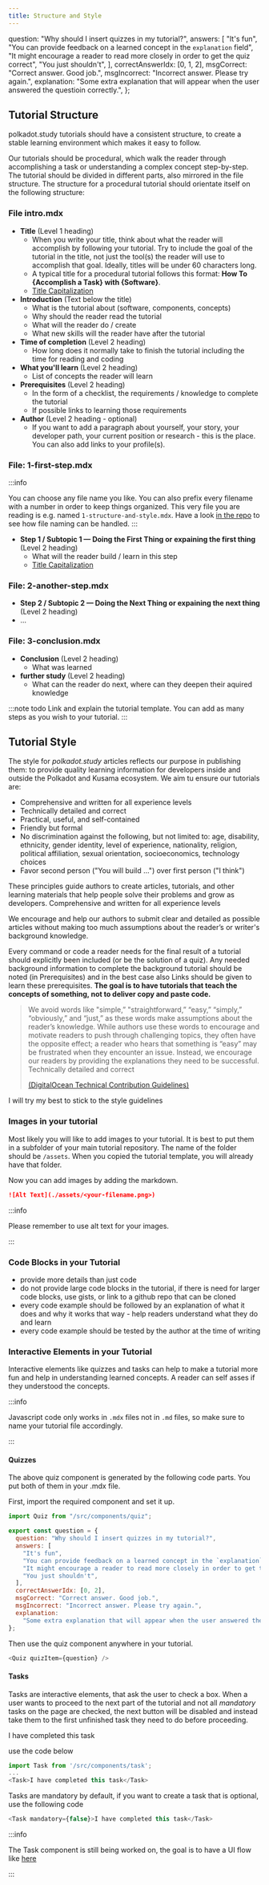 ```yaml
---
title: Structure and Style
---
```



  question: "Why should I insert quizzes in my tutorial?",
  answers: [
    "It's fun",
    "You can provide feedback on a learned concept in the `explanation` field",
    "It might encourage a reader to read more closely in order to get the quiz correct",
    "You just shouldn't",
  ],
  correctAnswerIdx: [0, 1, 2],
  msgCorrect: "Correct answer. Good job.",
  msgIncorrect: "Incorrect answer. Please try again.",
  explanation:
    "Some extra explanation that will appear when the user answered the questioin correctly.",
};

## Tutorial Structure

polkadot.study tutorials should have a consistent structure, to create a stable
learning environment which makes it easy to follow.

Our tutorials should be procedural, which walk the reader through accomplishing
a task or understanding a complex concept step-by-step. The tutorial should be
divided in different parts, also mirrored in the file structure. The structure
for a procedural tutorial should orientate itself on the following structure:

### File intro.mdx

- **Title** (Level 1 heading)
  - When you write your title, think about what the reader will accomplish by
    following your tutorial. Try to include the goal of the tutorial in the
    title, not just the tool(s) the reader will use to accomplish that goal.
    Ideally, titles will be under 60 characters long.
  - A typical title for a procedural tutorial follows this format: **How To
    \{Accomplish a Task\} with \{Software\}**.
  - [Title Capitalization](https://capitalizemytitle.com/)
- **Introduction** (Text below the title)
  - What is the tutorial about (software, components, concepts)
  - Why should the reader read the tutorial
  - What will the reader do / create
  - What new skills will the reader have after the tutorial
- **Time of completion** (Level 2 heading)
  - How long does it normally take to finish the tutorial including the time for
    reading and coding
- **What you'll learn** (Level 2 heading)
  - List of concepts the reader will learn
- **Prerequisites** (Level 2 heading)
  - In the form of a checklist, the requirements / knowledge to complete the
    tutorial
  - If possible links to learning those requirements
- **Author** (Level 2 heading - optional)
  - If you want to add a paragraph about yourself, your story, your developer
    path, your current position or research - this is the place. You can also
    add links to your profile(s).

### File: 1-first-step.mdx

:::info

You can choose any file name you like. You can also prefix every filename with a
number in order to keep things organized. This very file you are reading is e.g.
named `1-structure-and-style.mdx`. Have a look
[in the repo](https://github.com/PolkadotStudy/website/tree/staging/docs/authors/new-tutorial-on-polkadot-study)
to see how file naming can be handled. :::

- **Step 1 / Subtopic 1 — Doing the First Thing or expaining the first thing**
  (Level 2 heading)
  - What will the reader build / learn in this step
  - [Title Capitalization](https://capitalizemytitle.com/)

### File: 2-another-step.mdx

- **Step 2 / Subtopic 2 — Doing the Next Thing or expaining the next thing**
  (Level 2 heading)
- …

### File: 3-conclusion.mdx

- **Conclusion** (Level 2 heading)
  - What was learned
- **further study** (Level 2 heading)
  - What can the reader do next, where can they deepen their aquired knowledge

:::note todo Link and explain the tutorial template. You can add as many steps
as you wish to your tutorial. :::

## Tutorial Style

The style for _polkadot.study_ articles reflects our purpose in publishing them:
to provide quality learning information for developers inside and outside the
Polkadot and Kusama ecosystem. We aim tu ensure our tutorials are:

- Comprehensive and written for all experience levels
- Technically detailed and correct
- Practical, useful, and self-contained
- Friendly but formal
- No discrimination against the following, but not limited to: age, disability,
  ethnicity, gender identity, level of experience, nationality, religion,
  political affiliation, sexual orientation, socioeconomics, technology choices
- Favor second person ("You will build ...") over first person ("I think")

These principles guide authors to create articles, tutorials, and other learning
materials that help people solve their problems and grow as developers.
Comprehensive and written for all experience levels

We encourage and help our authors to submit clear and detailed as possible
articles without making too much assumptions about the reader’s or writer's
background knowledge.

Every command or code a reader needs for the final result of a tutorial should
explicitly been included (or be the solution of a quiz). Any needed background
information to complete the background tutorial should be noted (in
Prerequisites) and in the best case also Links should be given to learn these
prerequisites. **The goal is to have tutorials that teach the concepts of
something, not to deliver copy and paste code.**

> We avoid words like "simple,” "straightforward,” “easy,” “simply,”
> “obviously,” and “just,” as these words make assumptions about the reader’s
> knowledge. While authors use these words to encourage and motivate readers to
> push through challenging topics, they often have the opposite effect; a reader
> who hears that something is “easy” may be frustrated when they encounter an
> issue. Instead, we encourage our readers by providing the explanations they
> need to be successful. Technically detailed and correct
>
> [(DigitalOcean Technical Contribution Guidelines)](https://www.digitalocean.com/community/tutorials/digitalocean-s-technical-writing-guidelines)

<Task>I will try my best to stick to the style guidelines</Task>

### Images in your tutorial

Most likely you will like to add images to your tutorial. It is best to put them
in a subfolder of your main tutorial repository. The name of the folder should
be `/assets`. When you copied the tutorial template, you will already have that
folder.

Now you can add images by adding the markdown.

```md
![Alt Text](./assets/<your-filename.png>)
```

:::info

Please remember to use alt text for your images.

:::

### Code Blocks in your Tutorial

- provide more details than just code
- do not provide large code blocks in the tutorial, if there is need for larger
  code blocks, use gists, or link to a github repo that can be cloned
- every code example should be followed by an explanation of what it does and
  why it works that way - help readers understand what they do and learn
- every code example should be tested by the author at the time of writing

### Interactive Elements in your Tutorial

Interactive elements like quizzes and tasks can help to make a tutorial more fun
and help in understanding learned concepts. A reader can self asses if they
understood the concepts.

:::info

Javascript code only works in `.mdx` files not in `.md` files, so make sure to
name your tutorial file accordingly.

:::

#### Quizzes

<Quiz quizItem={question} />

The above quiz component is generated by the following code parts. You put both
of them in your .mdx file.

First, import the required component and set it up.

```js
import Quiz from "/src/components/quiz";

export const question = {
  question: "Why should I insert quizzes in my tutorial?",
  answers: [
    "It's fun",
    "You can provide feedback on a learned concept in the `explanation` field",
    "It might encourage a reader to read more closely in order to get the quiz correct",
    "You just shouldn't",
  ],
  correctAnswerIdx: [0, 2],
  msgCorrect: "Correct answer. Good job.",
  msgIncorrect: "Incorrect answer. Please try again.",
  explanation:
    "Some extra explanation that will appear when the user answered the questioin correctly.",
};
```

Then use the quiz component anywhere in your tutorial.

```js
<Quiz quizItem={question} />
```

#### Tasks

Tasks are interactive elements, that ask the user to check a box. When a user
wants to proceed to the next part of the tutorial and not all _mandatory_ tasks
on the page are checked, the next button will be disabled and instead take them
to the first unfinished task they need to do before proceeding.

<Task>I have completed this task</Task>

use the code below

```js
import Task from '/src/components/task';
...
<Task>I have completed this task</Task>
```

Tasks are mandatory by default, if you want to create a task that is optional,
use the following code

```js
<Task mandatory={false}>I have completed this task</Task>
```

:::info

The Task component is still being worked on, the goal is to have a UI flow like
[here](https://www.apollographql.com/tutorials/lift-off-part1/01-feature-overview-and-setup)

:::
